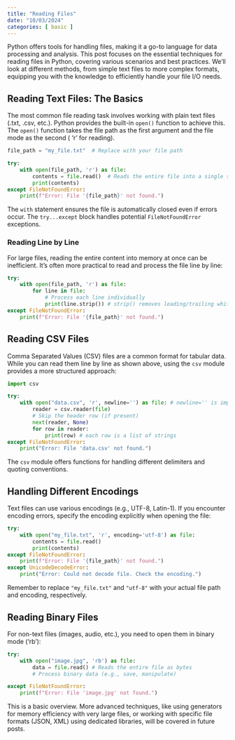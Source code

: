 ```yaml
---
title: "Reading Files"
date: "10/03/2024"
categories: [ basic ]
---
```



Python offers tools for handling files, making it a go-to language for data processing and analysis.  This post focuses on the essential techniques for reading files in Python, covering various scenarios and best practices. We'll look at different methods, from simple text files to more complex formats, equipping you with the knowledge to efficiently handle your file I/O needs.


## Reading Text Files: The Basics

The most common file reading task involves working with plain text files (.txt, .csv, etc.).  Python provides the built-in `open()` function to achieve this.  The `open()` function takes the file path as the first argument and the file mode as the second ( 'r' for reading).

```python
file_path = "my_file.txt"  # Replace with your file path

try:
    with open(file_path, 'r') as file:
        contents = file.read()  # Reads the entire file into a single string
        print(contents)
except FileNotFoundError:
    print(f"Error: File '{file_path}' not found.")
```

The `with` statement ensures the file is automatically closed even if errors occur.  The `try...except` block handles potential `FileNotFoundError` exceptions.


### Reading Line by Line

For large files, reading the entire content into memory at once can be inefficient.  It's often more practical to read and process the file line by line:

```python
try:
    with open(file_path, 'r') as file:
        for line in file:
            # Process each line individually
            print(line.strip()) # strip() removes leading/trailing whitespace
except FileNotFoundError:
    print(f"Error: File '{file_path}' not found.")
```


## Reading CSV Files

Comma Separated Values (CSV) files are a common format for tabular data.  While you can read them line by line as shown above, using the `csv` module provides a more structured approach:

```python
import csv

try:
    with open("data.csv", 'r', newline='') as file: # newline='' is important to avoid extra blank lines
        reader = csv.reader(file)
        # Skip the header row (if present)
        next(reader, None)  
        for row in reader:
            print(row) # each row is a list of strings
except FileNotFoundError:
    print("Error: File 'data.csv' not found.")

```

The `csv` module offers functions for handling different delimiters and quoting conventions.


## Handling Different Encodings

Text files can use various encodings (e.g., UTF-8, Latin-1).  If you encounter encoding errors, specify the encoding explicitly when opening the file:


```python
try:
    with open("my_file.txt", 'r', encoding='utf-8') as file:
        contents = file.read()
        print(contents)
except FileNotFoundError:
    print(f"Error: File '{file_path}' not found.")
except UnicodeDecodeError:
    print("Error: Could not decode file. Check the encoding.")
```

Remember to replace `"my_file.txt"` and `"utf-8"` with your actual file path and encoding, respectively.


## Reading Binary Files

For non-text files (images, audio, etc.), you need to open them in binary mode ('rb'):

```python
try:
    with open("image.jpg", 'rb') as file:
        data = file.read() # Reads the entire file as bytes
        # Process binary data (e.g., save, manipulate)

except FileNotFoundError:
    print(f"Error: File 'image.jpg' not found.")
```

This is a basic overview.  More advanced techniques, like using generators for memory efficiency with very large files, or working with specific file formats (JSON, XML) using dedicated libraries, will be covered in future posts.

